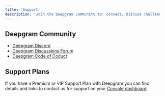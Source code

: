 ```yaml
---
title: 'Support'
description: 'Join the Deepgram Community to: connect, discuss challenges, and learn about using Deepgram'
---
```


## Deepgram Community

* [Deepgram Discord](https://dpgr.am/discord)
* [Deepgram Discussions Forum](https://github.com/orgs/deepgram/discussions)
* [Deepgram Code of Coduct](https://developers.deepgram.com/page/code-of-conduct)

## Support Plans
If you have a Premium or VIP Support Plan with Deepgram you can find details and links to contact us for support on your [Console dashboard](https://console.deepgram.com/).